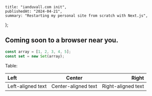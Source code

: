 	title: "ianduvall.com init",
	publishedAt: "2024-04-21",
	summary: "Restarting my personal site from scratch with Next.js",
};

## Coming soon to a browser near you.

```ts
const array = [1, 2, 3, 4, 5];
const set = new Set(array);
```

Table:

| Left              |       Center        |              Right |
| :---------------- | :-----------------: | -----------------: |
| Left-aligned text | Center-aligned text | Right-aligned text |
